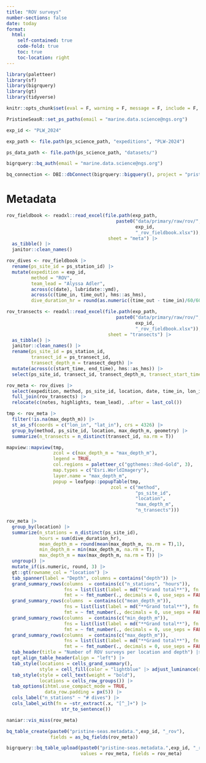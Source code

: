 ```yaml
---
title: "ROV surveys"
number-sections: false
date: today
format: 
  html:
    self-contained: true
    code-fold: true
    toc: true
    toc-location: right
---
```


```r
library(paletteer)
library(sf)
library(bigrquery)
library(gt)
library(tidyverse)

knitr::opts_chunk$set(eval = F, warning = F, message = F, include = F, echo = F)

PristineSeasR::set_ps_paths(email = "marine.data.science@ngs.org")

exp_id <- "PLW_2024"

exp_path <- file.path(ps_science_path, "expeditions", "PLW-2024")

ps_data_path <- file.path(ps_science_path, "datasets/")

bigrquery::bq_auth(email = "marine.data.science@ngs.org")

bq_connection <- DBI::dbConnect(bigrquery::bigquery(), project = "pristine-seas")
```

# Metadata

```r
rov_fieldbook <- readxl::read_excel(file.path(exp_path, 
                                        paste0("data/primary/raw/rov/",
                                               exp_id,
                                               "_rov_fieldbook.xlsx")),
                                     sheet = "meta") |> 
  as_tibble() |> 
  janitor::clean_names()

rov_dives <- rov_fieldbook |>  
  rename(ps_site_id = ps_station_id) |> 
  mutate(expedition = exp_id, 
         method = "ROV",
         team_lead = "Alyssa Adler",
         across(c(date), lubridate::ymd),
         across(c(time_in, time_out), hms::as_hms),
         dive_duration_hr = round(as.numeric((time_out - time_in)/60/60), 2))

rov_transects <- readxl::read_excel(file.path(exp_path, 
                                        paste0("data/primary/raw/rov/",
                                               exp_id,
                                               "_rov_fieldbook.xlsx")),
                                     sheet = "transects") |> 
  as_tibble() |> 
  janitor::clean_names() |> 
  rename(ps_site_id = ps_station_id,
         transect_id = ps_transect_id,
         transect_depth_m = transect_depth) |> 
  mutate(across(c(start_time, end_time), hms::as_hms)) |> 
  select(ps_site_id, transect_id, transect_depth_m, transect_start_time = start_time, transect_end_time = end_time, bottom_type, transect_notes = notes)

rov_meta <- rov_dives |>   
  select(expedition, method, ps_site_id, location, date, time_in, lon_in, lat_in, time_out, lon_out, lat_out, max_depth_m, dive_duration_hr, dive_type = type, team_lead, notes, highlights) |> 
  full_join(rov_transects) |> 
  relocate(c(notes, highlights, team_lead), .after = last_col())
```

```r
tmp <- rov_meta |> 
  filter(!is.na(max_depth_m)) |> 
  st_as_sf(coords = c("lon_in", "lat_in"), crs = 4326) |> 
  group_by(method, ps_site_id, location, max_depth_m, geometry) |> 
  summarize(n_transects = n_distinct(transect_id, na.rm = T))

mapview::mapview(tmp,
                 zcol = c(max_depth_m = "max_depth_m"), 
                 legend = TRUE,
                 col.regions = paletteer_c("ggthemes::Red-Gold", 3),
                 map.types = c("Esri.WorldImagery"),
                 layer.name = "max_depth_m",
                 popup = leafpop::popupTable(tmp,
                                      zcol = c("method",
                                               "ps_site_id",
                                               "location",
                                               "max_depth_m",
                                               "n_transects")))
```

```r
rov_meta |> 
  group_by(location) |> 
  summarize(n_stations = n_distinct(ps_site_id),
            hours = sum(dive_duration_hr),
            mean_depth_m = round(mean(max_depth_m, na.rm = T),1),
            min_depth_m = min(max_depth_m, na.rm = T),
            max_depth_m = max(max_depth_m, na.rm = T)) |> 
  ungroup() |> 
  mutate_if(is.numeric, round, 3) |> 
  gt::gt(rowname_col = "location") |> 
  tab_spanner(label = "Depth", columns = contains("depth")) |> 
  grand_summary_rows(columns  = contains(c("n_stations", "hours")),
                     fns = list(list(label = md("**Grand total**"), fn = "sum")),
                     fmt = ~ fmt_number(., decimals = 0, use_seps = FALSE)) |> 
  grand_summary_rows(columns  = contains(c("mean_depth_m")),
                     fns = list(list(label = md("**Grand total**"), fn = "mean")),
                     fmt = ~ fmt_number(., decimals = 0, use_seps = FALSE)) |> 
  grand_summary_rows(columns  = contains(c("min_depth_m")),
                     fns = list(list(label = md("**Grand total**"), fn = "min")),
                     fmt = ~ fmt_number(., decimals = 0, use_seps = FALSE)) |> 
  grand_summary_rows(columns  = contains(c("max_depth_m")),
                     fns = list(list(label = md("**Grand total**"), fn = "max")),
                     fmt = ~ fmt_number(., decimals = 0, use_seps = FALSE)) |> 
  tab_header(title = "Number of ROV surveys per location and depth") |> 
  opt_align_table_header(align = "left") |> 
  tab_style(locations = cells_grand_summary(),
            style = cell_fill(color = "lightblue" |> adjust_luminance(steps = +2))) |> 
  tab_style(style = cell_text(weight = "bold"),
            locations = cells_row_groups()) |> 
  tab_options(ihtml.use_compact_mode = TRUE,
              data_row.padding = px(5)) |> 
  cols_label("n_stations" ~ "# dives") |> 
  cols_label_with(fn = ~str_extract(.x, "[^_]+") |> 
                    str_to_sentence()) 
```

```r
naniar::vis_miss(rov_meta)
```

```r
bq_table_create(paste0("pristine-seas.metadata.",exp_id, "_rov"), 
                fields = as_bq_fields(rov_meta))

bigrquery::bq_table_upload(paste0("pristine-seas.metadata.",exp_id, "_rov"), 
                           values = rov_meta, fields = rov_meta)
```

